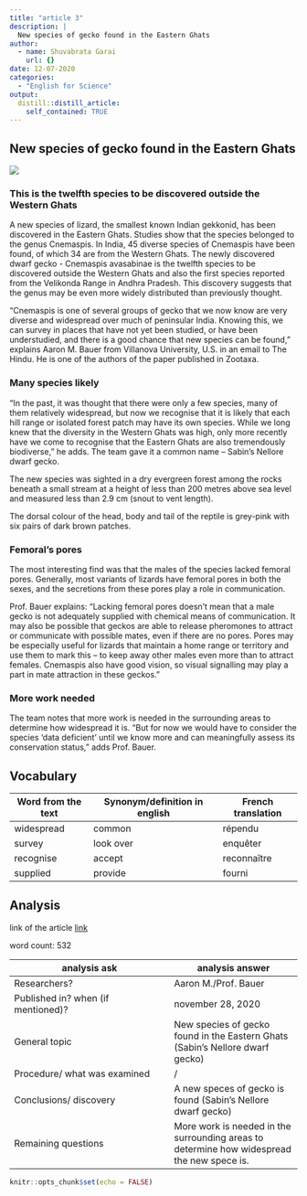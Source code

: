 ```yaml
---
title: "article 3"
description: |
  New species of gecko found in the Eastern Ghats
author:
  - name: Shuvabrata Garai 
    url: {}
date: 12-07-2020
categories:
  - "English for Science"
output:
  distill::distill_article:
    self_contained: TRUE
---
```

## New species of gecko found in the Eastern Ghats

![](../image/article 3.jpg)

### This is the twelfth species to be discovered outside the Western Ghats

A new species of lizard, the smallest known Indian gekkonid, has been discovered in the Eastern Ghats. Studies show that the species belonged to the genus Cnemaspis. In India, 45 diverse species of Cnemaspis have been found, of which 34 are from the Western Ghats.
The newly discovered dwarf gecko - Cnemaspis avasabinae  is the twelfth species to be discovered outside the Western Ghats and also the first species reported from the Velikonda Range in Andhra Pradesh. This discovery suggests that the genus may be even more widely distributed than previously thought.

“Cnemaspis is one of several groups of gecko that we now know are very diverse and widespread over much of peninsular India. Knowing this, we can survey in places that have not yet been studied, or have been understudied, and there is a good chance that new species can be found,” explains Aaron M. Bauer from Villanova University, U.S. in an email to The Hindu. He is one of the authors of the paper published in Zootaxa.

### Many species likely

“In the past, it was thought that there were only a few species, many of them relatively widespread, but now we recognise that it is likely that each hill range or isolated forest patch may have its own species. While we long knew that the diversity in the Western Ghats was high, only more recently have we come to recognise that the Eastern Ghats are also tremendously biodiverse,” he adds. The team gave it a common name – Sabin’s Nellore dwarf gecko.

The new species was sighted in a dry evergreen forest among the rocks beneath a small stream at a height of less than 200 metres above sea level and measured less than 2.9 cm (snout to vent length).

The dorsal colour of the head, body and tail of the reptile is grey-pink with six pairs of dark brown patches.

### Femoral's pores

The most interesting find was that the males of the species lacked femoral pores. Generally, most variants of lizards have femoral pores in both the sexes, and the secretions from these pores play a role in communication.

Prof. Bauer explains: “Lacking femoral pores doesn’t mean that a male gecko is not adequately supplied with chemical means of communication. It may also be possible that geckos are able to release pheromones to attract or communicate with possible mates, even if there are no pores. Pores may be especially useful for lizards that maintain a home range or territory and use them to mark this – to keep away other males even more than to attract females. Cnemaspis also have good vision, so visual signalling may play a part in mate attraction in these geckos.”

### More work needed

The team notes that more work is needed in the surrounding areas to determine how widespread it is. “But for now we would have to consider the species ‘data deficient’ until we know more and can meaningfully assess its conservation status,” adds Prof. Bauer.

## Vocabulary

 Word from the text | Synonym/definition in english | French translation
------------------- | ------------------------------|-------------------
  widespread  |	           common               |	 répendu
      survey  	    |              look over           |  enquêter
    recognise  |            accept	            |  reconnaître
    supplied | provide | fourni
    

## Analysis

link of the article
[link](https://www.thehindu.com/sci-tech/science/new-species-of-gecko-found-in-the-eastern-ghats/article33201561.ece)

 word count: 532
 
analysis ask     | analysis answer
---------------- | -------------
Researchers?     | Aaron M./Prof. Bauer 
Published in? when (if mentioned)? | november 28, 2020 
General topic    | New species of gecko found in the Eastern Ghats (Sabin’s Nellore dwarf gecko)
Procedure/ what was examined | /
Conclusions/ discovery | A new speces of gecko is found (Sabin’s Nellore dwarf gecko)
Remaining questions |  More work is needed in the surrounding areas to determine how widespread the new spece is. 

```r
knitr::opts_chunk$set(echo = FALSE)
```
